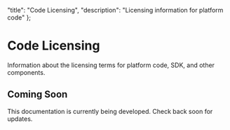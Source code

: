   "title": "Code Licensing",
  "description": "Licensing information for platform code"
};


# Code Licensing

Information about the licensing terms for platform code, SDK, and other components.

## Coming Soon

This documentation is currently being developed. Check back soon for updates. 